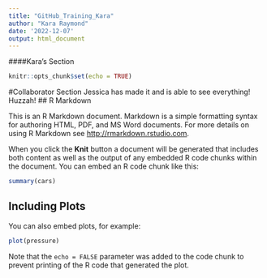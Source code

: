 ```yaml
---
title: "GitHub_Training_Kara"
author: "Kara Raymond"
date: '2022-12-07'
output: html_document
---
```



####Kara's Section
```r
knitr::opts_chunk$set(echo = TRUE)
```


#Collaborator Section
Jessica has made it and is able to see everything! Huzzah!
## R Markdown

This is an R Markdown document. Markdown is a simple formatting syntax for authoring HTML, PDF, and MS Word documents. For more details on using R Markdown see <http://rmarkdown.rstudio.com>.

When you click the **Knit** button a document will be generated that includes both content as well as the output of any embedded R code chunks within the document. You can embed an R code chunk like this:

```r
summary(cars)
```

## Including Plots

You can also embed plots, for example:

```r
plot(pressure)
```

Note that the `echo = FALSE` parameter was added to the code chunk to prevent printing of the R code that generated the plot.
